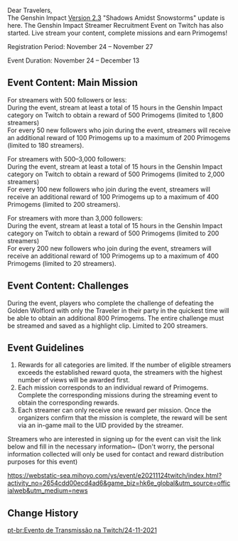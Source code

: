 {{Event
|name              = Twitch Streamer Recruitment 2021-11-24
|image             = Twitch Streamer Recruitment 2021-11-24.png
|type              = Web
|time_known        = yes
|time_start        = 2021-11-24 00:00:00
|time_start_offset = GMT+8
|time_end          = 2021-12-13 23:59:00
|time_end_offset   = GMT+8
|link              = https://genshin.hoyoverse.com/en/news/detail/17329
}}
Dear Travelers,<br>The Genshin Impact [[Version 2.3]] "Shadows Amidst Snowstorms" update is here. The Genshin Impact Streamer Recruitment Event on Twitch has also started. Live stream your content, complete missions and earn Primogems!

Registration Period: November 24 – November 27

Event Duration: November 24 – December 13

==Event Content: Main Mission==
For streamers with 500 followers or less:<br>During the event, stream at least a total of 15 hours in the Genshin Impact category on Twitch to obtain a reward of 500 Primogems (limited to 1,800 streamers)<br>For every 50 new followers who join during the event, streamers will receive an additional reward of 100 Primogems up to a maximum of 200 Primogems (limited to 180 streamers).

For streamers with 500–3,000 followers:<br>During the event, stream at least a total of 15 hours in the Genshin Impact category on Twitch to obtain a reward of 500 Primogems (limited to 2,000 streamers)<br>For every 100 new followers who join during the event, streamers will receive an additional reward of 100 Primogems up to a maximum of 400 Primogems (limited to 200 streamers).

For streamers with more than 3,000 followers:<br>During the event, stream at least a total of 15 hours in the Genshin Impact category on Twitch to obtain a reward of 500 Primogems (limited to 200 streamers)<br>For every 200 new followers who join during the event, streamers will receive an additional reward of 100 Primogems up to a maximum of 400 Primogems (limited to 20 streamers).

==Event Content: Challenges==
During the event, players who complete the challenge of defeating the Golden Wolflord with only the Traveler in their party in the quickest time will be able to obtain an additional 800 Primogems. The entire challenge must be streamed and saved as a highlight clip. Limited to 200 streamers.

==Event Guidelines==
# Rewards for all categories are limited. If the number of eligible streamers exceeds the established reward quota, the streamers with the highest number of views will be awarded first.
# Each mission corresponds to an individual reward of Primogems. Complete the corresponding missions during the streaming event to obtain the corresponding rewards.
# Each streamer can only receive one reward per mission. Once the organizers confirm that the mission is complete, the reward will be sent via an in-game mail to the UID provided by the streamer.

Streamers who are interested in signing up for the event can visit the link below and fill in the necessary information~ (Don't worry, the personal information collected will only be used for contact and reward distribution purposes for this event)

https://webstatic-sea.mihoyo.com/ys/event/e20211124twitch/index.html?activity_no=2654cdd00ecd4ad6&game_biz=hk6e_global&utm_source=officialweb&utm_medium=news

==Change History==
{{Change History|2.3}}

[[pt-br:Evento de Transmissão na Twitch/24-11-2021]]